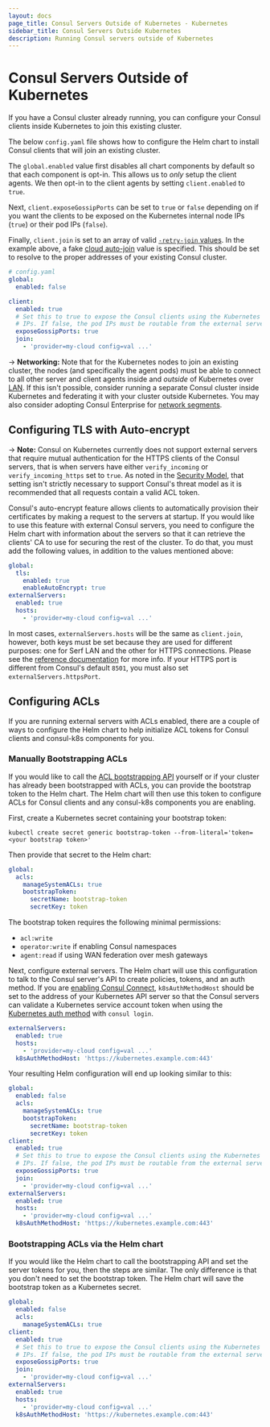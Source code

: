 ```yaml
---
layout: docs
page_title: Consul Servers Outside of Kubernetes - Kubernetes
sidebar_title: Consul Servers Outside Kubernetes
description: Running Consul servers outside of Kubernetes
---
```


# Consul Servers Outside of Kubernetes

If you have a Consul cluster already running, you can configure your
Consul clients inside Kubernetes to join this existing cluster.

The below `config.yaml` file shows how to configure the Helm chart to install
Consul clients that will join an existing cluster.

The `global.enabled` value first disables all chart components by default
so that each component is opt-in. This allows us to _only_ setup the client
agents. We then opt-in to the client agents by setting `client.enabled` to
`true`.

Next, `client.exposeGossipPorts` can be set to `true` or `false` depending on if
you want the clients to be exposed on the Kubernetes internal node IPs (`true`) or
their pod IPs (`false`).

Finally, `client.join` is set to an array of valid
[`-retry-join` values](/docs/agent/options#retry-join). In the
example above, a fake [cloud auto-join](/docs/agent/cloud-auto-join)
value is specified. This should be set to resolve to the proper addresses of
your existing Consul cluster.

```yaml
# config.yaml
global:
  enabled: false

client:
  enabled: true
  # Set this to true to expose the Consul clients using the Kubernetes node
  # IPs. If false, the pod IPs must be routable from the external servers.
  exposeGossipPorts: true
  join:
    - 'provider=my-cloud config=val ...'
```

-> **Networking:** Note that for the Kubernetes nodes to join an existing
cluster, the nodes (and specifically the agent pods) must be able to connect
to all other server and client agents inside and _outside_ of Kubernetes over [LAN](/docs/glossary#lan-gossip).
If this isn't possible, consider running a separate Consul cluster inside Kubernetes
and federating it with your cluster outside Kubernetes.
You may also consider adopting Consul Enterprise for
[network segments](/docs/enterprise/network-segments).

## Configuring TLS with Auto-encrypt

-> **Note:** Consul on Kubernetes currently does not support external servers that require mutual authentication
for the HTTPS clients of the Consul servers, that is when servers have either
`verify_incoming` or `verify_incoming_https` set to `true`.
As noted in the [Security Model](/docs/internals/security#secure-configuration),
that setting isn't strictly necessary to support Consul's threat model as it is recommended that
all requests contain a valid ACL token.

Consul's auto-encrypt feature allows clients to automatically provision their certificates by making a request to the servers at startup.
If you would like to use this feature with external Consul servers, you need to configure the Helm chart with information about the servers
so that it can retrieve the clients' CA to use for securing the rest of the cluster.
To do that, you must add the following values, in addition to the values mentioned above:

```yaml
global:
  tls:
    enabled: true
    enableAutoEncrypt: true
externalServers:
  enabled: true
  hosts:
    - 'provider=my-cloud config=val ...'
```

In most cases, `externalServers.hosts` will be the same as `client.join`, however, both keys must be set because
they are used for different purposes: one for Serf LAN and the other for HTTPS connections.
Please see the [reference documentation](/docs/k8s/helm#v-externalservers-hosts)
for more info. If your HTTPS port is different from Consul's default `8501`, you must also set
`externalServers.httpsPort`.

## Configuring ACLs

If you are running external servers with ACLs enabled, there are a couple of ways to configure the Helm chart
to help initialize ACL tokens for Consul clients and consul-k8s components for you.

### Manually Bootstrapping ACLs

If you would like to call the [ACL bootstrapping API](/api/acl/acl#bootstrap-acls) yourself or if your cluster has already been bootstrapped with ACLs,
you can provide the bootstrap token to the Helm chart. The Helm chart will then use this token to configure ACLs
for Consul clients and any consul-k8s components you are enabling.

First, create a Kubernetes secret containing your bootstrap token:

```shell
kubectl create secret generic bootstrap-token --from-literal='token=<your bootstrap token>'
```

Then provide that secret to the Helm chart:

```yaml
global:
  acls:
    manageSystemACLs: true
    bootstrapToken:
      secretName: bootstrap-token
      secretKey: token
```

The bootstrap token requires the following minimal permissions:

- `acl:write`
- `operator:write` if enabling Consul namespaces
- `agent:read` if using WAN federation over mesh gateways

Next, configure external servers. The Helm chart will use this configuration to talk to the Consul server's API
to create policies, tokens, and an auth method. If you are [enabling Consul Connect](/docs/k8s/connect),
`k8sAuthMethodHost` should be set to the address of your Kubernetes API server
so that the Consul servers can validate a Kubernetes service account token when using the [Kubernetes auth method](/docs/acl/auth-methods/kubernetes)
with `consul login`.

```yaml
externalServers:
  enabled: true
  hosts:
    - 'provider=my-cloud config=val ...'
  k8sAuthMethodHost: 'https://kubernetes.example.com:443'
```

Your resulting Helm configuration will end up looking similar to this:

```yaml
global:
  enabled: false
  acls:
    manageSystemACLs: true
    bootstrapToken:
      secretName: bootstrap-token
      secretKey: token
client:
  enabled: true
  # Set this to true to expose the Consul clients using the Kubernetes node
  # IPs. If false, the pod IPs must be routable from the external servers.
  exposeGossipPorts: true
  join:
    - 'provider=my-cloud config=val ...'
externalServers:
  enabled: true
  hosts:
    - 'provider=my-cloud config=val ...'
  k8sAuthMethodHost: 'https://kubernetes.example.com:443'
```

### Bootstrapping ACLs via the Helm chart

If you would like the Helm chart to call the bootstrapping API and set the server tokens for you, then the steps are similar.
The only difference is that you don't need to set the bootstrap token. The Helm chart will save the bootstrap token as a Kubernetes secret.

```yaml
global:
  enabled: false
  acls:
    manageSystemACLs: true
client:
  enabled: true
  # Set this to true to expose the Consul clients using the Kubernetes node
  # IPs. If false, the pod IPs must be routable from the external servers.
  exposeGossipPorts: true
  join:
    - 'provider=my-cloud config=val ...'
externalServers:
  enabled: true
  hosts:
    - 'provider=my-cloud config=val ...'
  k8sAuthMethodHost: 'https://kubernetes.example.com:443'
```

